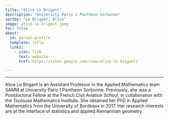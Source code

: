 ```yaml
---
title: "Alice Le Brigant"
description: "University Paris 1 Pantheon Sorbonne"
sortby: "Le Brigant, Alice"
image: alice-le-brigant.jpeg
toc: false
about:
  id: person-profile
  template: jolla
  links:
    - icon: link
      text: website
      href: https://sites.google.com/view/alice-le-brigant/

---
```

---


:::{#person-profile}
:::

Alice Le Brigant is an Assistant Professor in the Applied Mathematics team SAMM at University Paris 1 Pantheon Sorbonne. Previously, she was a Postdoctoral Fellow at the French Civil Aviation School, in collaboration with the Toulouse Mathematics Institute. She obtained her PhD in Applied Mathematics from the University of Bordeaux in 2017. Her research interests are at the interface of statistics and applied Riemannian geometry.


